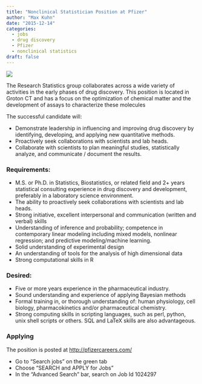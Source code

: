 ```yaml
---
title: "Nonclinical Statistician Position at Pfizer"
author: "Max Kuhn"
date: "2015-12-14"
categories:
  - jobs
  - drug discovery
  - Pfizer
  - nonclinical statistics
draft: false
---
```


![](groton.png){fig-align="center"}

The Research Statistics group collaborates across a wide variety of activities in the early phases of drug discovery. This position is located in Groton CT and has a focus on the optimization of chemical matter and the development of assays to characterize these molecules

The successful candidate will:

 * Demonstrate leadership in influencing and improving drug discovery by identifying, developing, and applying new quantitative methods.
 * Proactively seek collaborations with scientists and lab heads. 
 * Collaborate with scientists to plan meaningful studies, statistically analyze, and communicate / document the results.

### Requirements:  

 * M.S. or Ph.D. in Statistics, Biostatistics, or related field and 2+ years statistical consulting experience in drug discovery and development, preferably in a laboratory science environment.
 * The ability to proactively seek collaborations with scientists and lab heads. 
 * Strong initiative, excellent interpersonal and communication (written and verbal) skills
 * Understanding of inference and probability; competence in contemporary linear modeling including mixed models, nonlinear regression; and predictive modeling/machine learning.
 * Solid understanding of experimental design 
 * An understanding of tools for the analysis of high dimensional data 
 * Strong computational skills in R

### Desired:

 * Five or more years experience in the pharmaceutical industry. 
 * Sound understanding and experience of applying Bayesian methods
 * Formal training in, or thorough understanding of: human physiology, cell biology, pharmacokinetics and/or pharmaceutical chemistry. 
 * Strong computing skills in scripting languages, such as perl, python, unix shell scripts or others. SQL and LaTeX skills are also advantageous.

### Applying


The position is posted at [http://pfizercareers.com/](http://pfizercareers.com/)

- Go to "Search jobs" on the green tab
- Choose "SEARCH and APPLY for Jobs"
- In the "Advanced Search" bar, search on Job Id 1024297